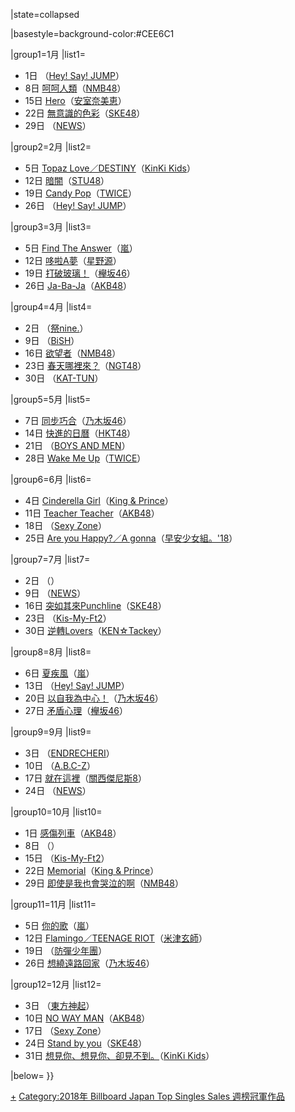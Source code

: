{{Navbox
|bodyclass=hlist
|name= Billboard JAPAN Top Singles Sales 週榜冠軍 (2018年)
|title= [[日本告示牌|Billboard JAPAN]] Top Singles Sales 週榜冠軍作品及獲得者{{#if:{{{1|}}}|（{{{1|}}}）|}}
|state=<includeonly>collapsed</includeonly>

|basestyle=background-color:#CEE6C1

|group1=1月
|list1=
* 1日 {{link-ja|White Love  (Hey! Say! JUMP单曲)|White Love (Hey! Say! JUMPの曲)|White Love}}（[[Hey! Say! JUMP]]）
* 8日 [[呵呵人類]]（[[NMB48]]）
* 15日 [[Hero (安室奈美惠單曲)|Hero]]（[[安室奈美恵]]）
* 22日 [[無意識的色彩]]（[[SKE48]]）
* 29日 {{link-ja|LPS|LPS (曲)}}（[[NEWS]]）

|group2=2月
|list2=
* 5日 [[Topaz Love/DESTINY|Topaz Love／DESTINY]]（[[KinKi Kids]]）
* 12日 [[暗闇]]（[[STU48]]）
* 19日 [[Candy Pop]]（[[TWICE]]）
* 26日 {{link-ja|向前 (Hey! Say! JUMP)|マエヲムケ|向前}}（[[Hey! Say! JUMP]]）

|group3=3月
|list3=
* 5日 [[Find The Answer]]（[[嵐]]）
* 12日 [[哆啦A夢 (星野源單曲)|哆啦A夢]]（[[星野源]]）
* 19日 [[打破玻璃！]]（[[欅坂46]]）
* 26日 [[Ja-Ba-Ja]]（[[AKB48]]）

|group4=4月
|list4=
* 2日 {{link-ja|HARE晴朗的狂歡節|HARE晴れカーニバル}}（[[祭nine.]]）
* 9日 {{link-ja|PAiNT it BLACK}}（[[BiSH]]）
* 16日 [[欲望者]]（[[NMB48]]）
* 23日 [[春天哪裏來？|春天哪裡來？]]（[[NGT48]]）
* 30日 {{link-ja|Ask Yourself|Ask Yourself}}（[[KAT-TUN]]）

|group5=5月
|list5= 
* 7日 [[同步巧合]]（[[乃木坂46]]）
* 14日 [[快進的日曆]]（[[HKT48]]）
* 21日 {{link-ja|進化理論 (BOYS AND MEN)|進化理論|進化理論}}（[[BOYS AND MEN]]）
* 28日 [[Wake Me Up (TWICE單曲)|Wake Me Up]]（[[TWICE]]）

|group6=6月
|list6=
* 4日 [[Cinderella Girl]]（[[King & Prince]]）
* 11日 [[Teacher Teacher]]（[[AKB48]]）
* 18日 {{link-ja|Innocent Days (Sexy Zone)|イノセントデイズ (Sexy Zoneの曲)|Innocent Days}}（[[Sexy Zone]]）
* 25日 [[Are you happy? / A gonna|Are you Happy?／A gonna]]（[[早安少女組。|早安少女組。'18]]）

|group7=7月
|list7= 
* 2日 {{link-ja|SUMMER LOVE|SUMMER LOVE (曲)}}（{{link-ja|MAG!C☆PRINCE}}）
* 9日 {{link-ja|BLUE|BLUE (NEWSの曲)}}（[[NEWS]]）
* 16日 [[突如其來Punchline]]（[[SKE48]]）
* 23日 {{link-ja|LOVE.|LOVE (Kis-My-Ft2のシングル)}}（[[Kis-My-Ft2]]）
* 30日 [[KEN☆Tackey|逆轉Lovers]]（[[KEN☆Tackey]]）

|group8=8月
|list8=
* 6日 [[夏疾風]]（[[嵐]]）
* 13日 {{link-ja|COSMIC☆HUMAN|COSMIC☆HUMAN}}（[[Hey! Say! JUMP]]）
* 20日 [[以自我為中心！]]（[[乃木坂46]]）
* 27日 [[矛盾心理 (櫸坂46單曲)|矛盾心理]]（[[欅坂46]]）

|group9=9月
|list9= 
* 3日 {{link-ja|one more purple funk… -硬命 katana-}}（[[堂本剛|ENDRECHERI]]）
* 10日 {{link-ja|我想要JOY的感覺|JOYしたいキモチ}}（[[A.B.C-Z]]）
* 17日 [[就在這裡]]（[[關西傑尼斯8]]）
* 24日 {{link-ja|「活下去」|「生きろ」}}（[[NEWS]]）

|group10=10月
|list10= 
* 1日 [[感傷列車]]（[[AKB48]]）
* 8日 {{link-ja|YEAH YEAH YEAH／嚮往Stress-free／群芳，齊放之時|YEAH YEAH YEAH/憧れのStress-free/花、闌の時}}（{{link-ja|Hello Project All-Stars|H.P.オールスターズ#ハロプロ・オールスターズ}}）
* 15日 {{link-ja|你，我。|君、僕。}}（[[Kis-My-Ft2]]）
* 22日 [[Memorial]]（[[King & Prince]]）
* 29日 [[即使是我也會哭泣的啊]]（[[NMB48]]）

|group11=11月
|list11=
* 5日 [[你的歌]]（[[嵐]]）
* 12日 [[Flamingo/TEENAGE RIOT|Flamingo／TEENAGE RIOT]]（[[米津玄師]]）
* 19日 {{link-ja|FAKE LOVE／Airplane pt. 2|FAKE LOVE/Airplane pt. 2}}（[[防彈少年團]]）
* 26日 [[想繞遠路回家]]（[[乃木坂46]]）

|group12=12月
|list12=
* 3日 {{link-ja|Jealous|Jealous (東方神起の曲)}}（[[東方神起]]）
* 10日 [[NO WAY MAN]]（[[AKB48]]）
* 17日 {{link-ja|滿是機關的溫柔／素顏KISS|カラクリだらけのテンダネス/すっぴんKISS}}（[[Sexy Zone]]）
* 24日 [[Stand by you]]（[[SKE48]]）
* 31日 [[想見你、想見你、卻見不到。]]（[[KinKi Kids]]）

|below={{Billboard JAPAN 單曲週榜冠軍／年份別模板}}
}}<noinclude>[[Category:2018年 Billboard Japan Top Singles Sales 週榜冠軍作品|+]]</noinclude>
<includeonly>[[Category:2018年 Billboard Japan Top Singles Sales 週榜冠軍作品]]</includeonly>